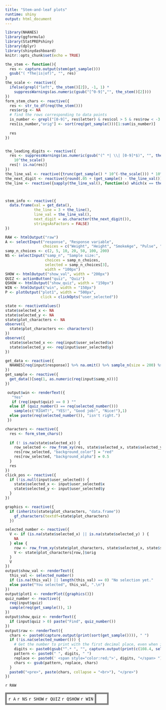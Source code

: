 ```yaml
---
title: "Stem-and-leaf plots"
runtime: shiny
output: html_document
---
```


```r
library(NHANES)
library(ggformula)
library(StatPREPshiny)
library(dplyr)
library(shinydashboard)
knitr::opts_chunk$set(echo = TRUE)
```

```r

the_stem <- function(){
  res <- capture.output(stem(get_sample()))
  gsub("( *The|is|of)", "", res)
}
the_scale <- reactive({
  ifelse(grepl("left", the_stem()[2]), -1, 1) * 
    suppressWarnings(as.numeric(gsub("[^0-9]","", the_stem()[2])))
})
form_stem_chars <- reactive({
  res <- str_to_df(req(the_stem()))
  res$orig <- NA
  # find the rows corresponding to data points
  is_number <- grepl("[0-9]", res$letter) & res$col > 5 & res$row < -3
  res[is_number,"orig"] <- sort(req(get_sample()))[1:sum(is_number)]
  
  res
})


the_leading_digits <- reactive({
  res <- suppressWarnings(as.numeric(gsub("(^ *| \\| [0-9]*$)", "", the_stem()))) * 
    10^the_scale() 
  res[! is.na(res)]
})
the_line_val <- reactive({trunc(get_sample() * 10^(-the_scale())) * 10^the_scale()})
the_next_digit <- reactive({round(.05 + (get_sample() - the_line_val()) * 10^(1-the_scale()))})
the_line <- reactive({sapply(the_line_val(), function(x) which(x == the_leading_digits()))})



stem_info <- reactive({
  data.frame(val = get_data(), 
             the_line = 3 + the_line(), 
             line_val = the_line_val(), 
             next_digit = as.character(the_next_digit()),
             stringsAsFactors = FALSE)
})
```


```r
RAW <- htmlOutput("raw")
A <- selectInput("response", "Response variable",
                 choices = c("Weight", "Height", "SmokeAge", "Pulse", "DaysMentHlthBad"), width = "100px")
samp_n_choices <- c(2, 5, 10, 20, 50, 100, 200)
NS <- selectInput("samp_n", "Sample size:", 
                  choices = samp_n_choices,
                  selected = samp_n_choices[3], 
                  width = "100px")
SHOW <- htmlOutput("show_val", width = "200px")
QUIZ <- actionButton("quiz", "Quiz")
QSHOW <- htmlOutput("show_quiz", width = "150px")
WIN <- htmlOutput("win", width = "150px")
P <- plotOutput("plot1", width = "500px",
                click = clickOpts("user_selected"))
```

```r
state <- reactiveValues()
state$selected_x <- NA
state$selected_y <- NA
state$plot_characters <- NA
observe({
  state$plot_characters <<- characters()
})
observe({
  state$selected_x <<- req(input$user_selected$x)
  state$selected_y <<- req(input$user_selected$y)
})

get_data <- reactive({
  NHANES[req(input$response)] %>% na.omit() %>% sample_n(size = 200) %>% .[[1]]
})
get_sample <- reactive({
  get_data()[seq(1, as.numeric(req(input$samp_n)))]
})

 output$win <- renderText({
   "Yes"
   if (req(input$quiz) == 0 ) ""
  else if (quiz_number() == req(selected_number())) 
    sample(c("RIGHT!", "YES!", "Good job!", "Nice!"),1)
  else paste(req(selected_number()), "isn't right.")
 })

characters <- reactive({
  res <- form_stem_chars()
  
  if (! is.na(state$selected_x)) {
    row_selected <- row_from_xy(res, state$selected_x, state$selected_y)
    res[row_selected, "background_color"] = "red"
    res[row_selected, "background_alpha"] = 0.5
  }
  res
})
click_pos <- reactive({
  if (!is.null(input$user_selected)) {
    state$selected_x <- input$user_selected$x
    state$selected_y <- input$user_selected$y
  }
})

graphics <- reactive({
  if (inherits(state$plot_characters, "data.frame"))
    gf_characters(textdf=state$plot_characters) 
  })

selected_number <- reactive({
  V <- if (is.na(state$selected_x) || is.na(state$selected_y) ) {
    NA
  } else {
    row <- row_from_xy(state$plot_characters, state$selected_x, state$selected_y)
    V <- state$plot_characters[row,]$orig
  }
  V
})
output$show_val <- renderText({
  this_val <- selected_number()
  if (is.na(this_val) || length(this_val) == 0) "No selection yet."
  else paste("You selected", this_val, ".\n")
})
output$plot1 <- renderPlot({graphics()})
quiz_number <- reactive({
  req(input$quiz)
  sample(req(get_sample()), 1)
})
output$show_quiz <- renderText({
  if (input$quiz > 0) paste("Find", quiz_number())
})
output$raw <- renderText({
  chars <- paste0(capture.output(print(sort(get_sample()))), " ")
  if (!is.na(selected_number())) {
    # Get the number to print with the first decimal place, even when it ends with .0
    digits <- paste0(gsub("^.* ", "", capture.output(print(c(108.4, selected_number()))), " "))
    pattern <- paste0(" ", digits, " ")
    replace <- paste0(' <span style="color:red;">', digits, "</span> ")
    chars <- gsub(pattern, replace, chars)
  }
  paste0("<pre>", paste(chars, collapse = "<br>"), "</pre>")
})

```

`r RAW`

<table><tr><td class="control">`r A` `r NS` `r SHOW` `r QUIZ` `r QSHOW` `r WIN`</td><td class="plot">`r P`</td></tr></table>





<style type="text/css">
td.control {
  border:5px solid gray;
  border-radius:10px;
  padding: 5px;
  vertical-align: top;
}
td.plot {
  border:5px solid gray;
  padding: 5px;
  border-radius:10px;
  color: white;
}

</style>
